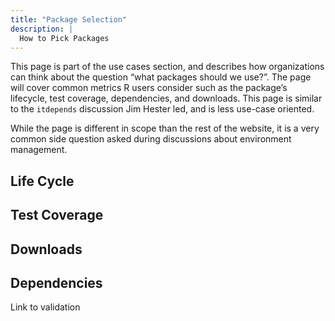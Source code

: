```yaml
---
title: "Package Selection"
description: |
  How to Pick Packages
---
```


This page is part of the use cases section, and describes how organizations can think about the question "what packages should we use?". The page will cover common metrics R users consider such as the package's lifecycle, test coverage, dependencies, and downloads. This page is similar to the `itdepends` discussion Jim Hester led, and is less use-case oriented.

While the page is different in scope than the rest of the website, it is a very common side question asked during discussions about environment management.

## Life Cycle

## Test Coverage

## Downloads

## Dependencies

Link to validation